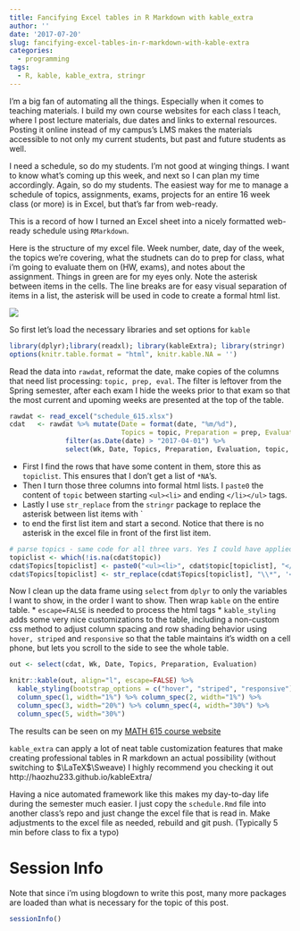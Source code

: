 ```yaml
---
title: Fancifying Excel tables in R Markdown with kable_extra
author: ''
date: '2017-07-20'
slug: fancifying-excel-tables-in-r-markdown-with-kable-extra
categories:
  - programming
tags:
  - R, kable, kable_extra, stringr
---
```


I'm a big fan of automating all the things. Especially when it comes to teaching materials.
I build my own course websites for each class I teach, where I post lecture materials, due
dates and links to external resources. Posting it online instead of my campus's LMS makes 
the materials accessible to not only my current students, but past and future students as well. 

I need a schedule, so do my students. I'm not good at winging things. I want to know what's 
coming up this week, and next so I can plan my time accordingly. Again, so do my students. 
The easiest way for me to manage a schedule of topics, assignments, exams, projects for an 
entire 16 week class (or more) is in Excel, but that's far from web-ready. 

This is a record of how I turned an Excel sheet into a nicely formatted web-ready schedule
using `RMarkdown`. 

Here is the structure of my excel file. Week number, date, day of the week, the topics
we're covering, what the studnets can do to prep for class, what i'm going to evaluate them
on (HW, exams), and notes about the assignment. Things in green are for my eyes only. 
Note the asterisk between items in the cells. The line breaks are for easy visual separation of 
items in a list, the asterisk will be used in code to create a formal html list. 


![](../../img/excel_schedule.PNG)


So first let's load the necessary libraries and set options for `kable`
```r
library(dplyr);library(readxl); library(kableExtra); library(stringr)
options(knitr.table.format = "html", knitr.kable.NA = '') 
```

Read the data into `rawdat`, reformat the date, make copies of the columns that need list
processing: `topic, prep, eval`. The filter is leftover from the Spring semester, after each
exam I hide the weeks prior to that exam so that the most current and upoming weeks are 
presented at the top of the table. 
```r
rawdat <- read_excel("schedule_615.xlsx")
cdat   <- rawdat %>% mutate(Date = format(date, "%m/%d"), 
                            Topics = topic, Preparation = prep, Evaluation = eval) %>% 
              filter(as.Date(date) > "2017-04-01") %>%
              select(Wk, Date, Topics, Preparation, Evaluation, topic, prep, eval)
```

* First I find the rows that have some content in them, store this as `topiclist`. This
ensures that I don't get a list of `*NA`'s. 
* Then I turn those three columns into formal html lists. I `paste0` the content of `topic` between
starting `<ul><li>`  and ending `</li></ul>` tags. 
* Lastly I use `str_replace` from the `stringr` package to replace the asterisk between list items
with `</li><li> to end the first list item and start a second. Notice that there is no asterisk
in the excel file in front of the first list item. 
```r
# parse topics - same code for all three vars. Yes I could have applied a function. 
topiclist <- which(!is.na(cdat$topic))
cdat$Topics[topiclist] <- paste0("<ul><li>", cdat$topic[topiclist], "</li></ul>")
cdat$Topics[topiclist] <- str_replace(cdat$Topics[topiclist], "\\*", '</li><li>')
```

Now I clean up the data frame using `select` from `dplyr` to only the variables I want to show, 
in the order I want to show. Then wrap `kable` on the entire table. 
* `escape=FALSE` is needed to process the html tags
* `kable_styling` adds some very nice customizations to the table, including a non-custom css 
  method to adjust column spacing and row shading behavior using `hover, striped` and `responsive` 
  so that the table maintains it's width on a cell phone, but lets you scroll to the side to 
  see the whole table.  
```r
out <- select(cdat, Wk, Date, Topics, Preparation, Evaluation)

knitr::kable(out, align="l", escape=FALSE) %>% 
  kable_styling(bootstrap_options = c("hover", "striped", "responsive")) %>% 
  column_spec(1, width="1%") %>% column_spec(2, width="1%") %>%
  column_spec(3, width="20%") %>% column_spec(4, width="30%") %>%
  column_spec(5, width="30%")
```

The results can be seen on my [MATH 615 course website](https://norcalbiostat.github.io/MATH615/schedule.html)

`kable_extra` can apply a lot of neat table customization features that make creating professional tables in 
R markdown an actual possibility (without switching to $\LaTeX$\\Sweave)
I highly recommend you checking it out http://haozhu233.github.io/kableExtra/  

Having a nice automated framework like this makes my day-to-day life during the semester much easier. 
I just copy the `schedule.Rmd` file into another class's repo and just change the excel file that
is read in. Make adjustments to the excel file as needed, rebuild and git push. 
(Typically 5 min before class to fix a typo)

# Session Info
Note that since i'm using blogdown to write this post, many more packages are loaded than what is necessary
for the topic of this post. 
```r
sessionInfo()
```